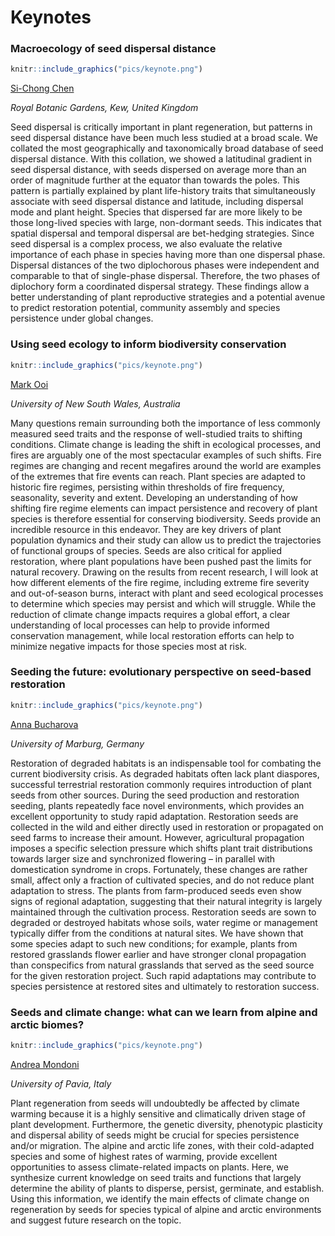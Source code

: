 # Keynotes

\cleardoublepage

### Macroecology of seed dispersal distance

```r
knitr::include_graphics("pics/keynote.png")
```

[Si-Chong Chen](chensichong0528@gmail.com)

*Royal Botanic Gardens, Kew, United Kingdom*

Seed dispersal is critically important in plant regeneration, but patterns in seed dispersal distance have been much less studied at a broad scale. We collated the most geographically and taxonomically broad database of seed dispersal distance. With this collation, we showed a latitudinal gradient in seed dispersal distance, with seeds dispersed on average more than an order of magnitude further at the equator than towards the poles. This pattern is partially explained by plant life-history traits that simultaneously associate with seed dispersal distance and latitude, including dispersal mode and plant height. Species that dispersed far are more likely to be those long-lived species with large, non-dormant seeds. This indicates that spatial dispersal and temporal dispersal are bet-hedging strategies. Since seed dispersal is a complex process, we also evaluate the relative importance of each phase in species having more than one dispersal phase. Dispersal distances of the two diplochorous phases were independent and comparable to that of single-phase dispersal. Therefore, the two phases of diplochory form a coordinated dispersal strategy. These findings allow a better understanding of plant reproductive strategies and a potential avenue to predict restoration potential, community assembly and species persistence under global changes.

\newpage

### Using seed ecology to inform biodiversity conservation

```r
knitr::include_graphics("pics/keynote.png")
```

[Mark Ooi](mark.ooi@unsw.edu.au)

*University of New South Wales, Australia*

Many questions remain surrounding both the importance of less commonly measured seed traits and the response of well-studied traits to shifting conditions. Climate change is leading the shift in ecological processes, and fires are arguably one of the most spectacular examples of such shifts. Fire regimes are changing and recent megafires around the world are examples of the extremes that fire events can reach. Plant species are adapted to historic fire regimes, persisting within thresholds of fire frequency, seasonality, severity and extent. Developing an understanding of how shifting fire regime elements can impact persistence and recovery of plant species is therefore essential for conserving biodiversity. Seeds provide an incredible resource in this endeavor. They are key drivers of plant population dynamics and their study can allow us to predict the trajectories of functional groups of species. Seeds are also critical for applied restoration, where plant populations have been pushed past the limits for natural recovery. Drawing on the results from recent research, I will look at how different elements of the fire regime, including extreme fire severity and out-of-season burns, interact with plant and seed ecological processes to determine which species may persist and which will struggle. While the reduction of climate change impacts requires a global effort, a clear understanding of local processes can help to provide informed conservation management, while local restoration efforts can help to minimize negative impacts for those species most at risk.

\newpage

### Seeding the future: evolutionary perspective on seed-based restoration

```r
knitr::include_graphics("pics/keynote.png")
```

[Anna Bucharova](anna.lampei-bucharova@uni-marburg.de)

*University of Marburg, Germany*

Restoration of degraded habitats is an indispensable tool for combating the current biodiversity crisis. As degraded habitats often lack plant diaspores, successful terrestrial restoration commonly requires introduction of plant seeds from other sources. During the seed production and restoration seeding, plants repeatedly face novel environments, which provides an excellent opportunity to study rapid adaptation. Restoration seeds are collected in the wild and either directly used in restoration or propagated on seed farms to increase their amount. However, agricultural propagation imposes a specific selection pressure which shifts plant trait distributions towards larger size and synchronized flowering – in parallel with domestication syndrome in crops. Fortunately, these changes are rather small, affect only a fraction of cultivated species, and do not reduce plant adaptation to stress. The plants from farm-produced seeds even show signs of regional adaptation, suggesting that their natural integrity is largely maintained through the cultivation process. Restoration seeds are sown to degraded or destroyed habitats whose soils, water regime or management typically differ from the conditions at natural sites. We have shown that some species adapt to such new conditions; for example, plants from restored grasslands flower earlier and have stronger clonal propagation than conspecifics from natural grasslands that served as the seed source for the given restoration project. Such rapid adaptations may contribute to species persistence at restored sites and ultimately to restoration success.

\newpage

### Seeds and climate change: what can we learn from alpine and arctic biomes?

```r
knitr::include_graphics("pics/keynote.png")
```

[Andrea Mondoni](andrea.mondoni@unipv.it)

*University of Pavia, Italy*

Plant regeneration from seeds will undoubtedly be affected by climate warming because it is a highly sensitive and climatically driven stage of plant development. Furthermore, the genetic diversity, phenotypic plasticity and dispersal ability of seeds might be crucial for species persistence and/or migration. The alpine and arctic life zones, with their cold-adapted species and some of highest rates of warming, provide excellent opportunities to assess climate-related impacts on plants. Here, we synthesize current knowledge on seed traits and functions that largely determine the ability of plants to disperse, persist, germinate, and establish. Using this information, we identify the main effects of climate change on regeneration by seeds for species typical of alpine and arctic environments and suggest future research on the topic.